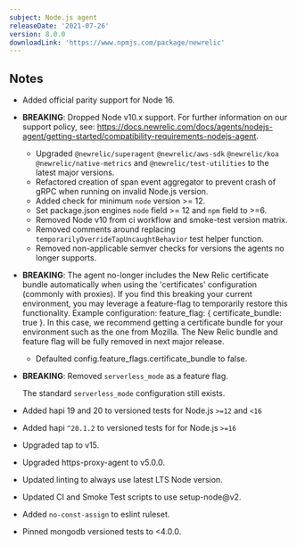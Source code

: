 ```yaml
---
subject: Node.js agent
releaseDate: '2021-07-26'
version: 8.0.0
downloadLink: 'https://www.npmjs.com/package/newrelic'
---
```


## Notes

* Added official parity support for Node 16.

* **BREAKING**: Dropped Node v10.x support. For further information on our support policy,
  see: https://docs.newrelic.com/docs/agents/nodejs-agent/getting-started/compatibility-requirements-nodejs-agent.
  * Upgraded `@newrelic/superagent` `@newrelic/aws-sdk` `@newrelic/koa` `@newrelic/native-metrics` and `@newrelic/test-utilities` to the latest major versions.
  * Refactored creation of span event aggregator to prevent crash of gRPC when running on invalid Node.js version.
  * Added check for minimum `node` version \>= 12.
  * Set package.json engines `node` field \>= 12 and `npm` field to \>=6.
  * Removed Node v10 from ci workflow and smoke-test version matrix.
  * Removed comments around replacing `temporarilyOverrideTapUncaughtBehavior` test helper function.
  * Removed non-applicable semver checks for versions the agents no longer supports.

* **BREAKING**: The agent no-longer includes the New Relic certificate bundle automatically when using the 'certificates' configuration (commonly with proxies). If you find this breaking your current environment, you may leverage a feature-flag to temporarily restore this functionality. Example configuration: feature_flag: { certificate_bundle: true }. In this case, we recommend getting a certificate bundle for your environment such as the one from Mozilla. The New Relic bundle and feature flag will be fully removed in next major release.
   * Defaulted config.feature_flags.certificate_bundle to false.

* **BREAKING**: Removed `serverless_mode` as a feature flag.

  The standard `serverless_mode` configuration still exists.

* Added hapi 19 and 20 to versioned tests for Node.js `>=12` and `<16`
 * Added hapi `^20.1.2` to versioned tests for for Node.js `>=16`

* Upgraded tap to v15.

* Upgraded https-proxy-agent to v5.0.0.

* Updated linting to always use latest LTS Node version.

* Updated CI and Smoke Test scripts to use setup-node@v2.

* Added `no-const-assign` to eslint ruleset.

* Pinned mongodb versioned tests to \<4.0.0.
